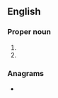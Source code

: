 ==English==

===Proper noun===
{{en-proper noun}}

# {{initialism of|en|{{w|China National Space Administration}}}}
# {{initialism of|en|{{w|China National School of Administration}}}}

===Anagrams===
* {{anagrams|en|a=acns|CNAs|NCSA|NSCA|cans|scan}}